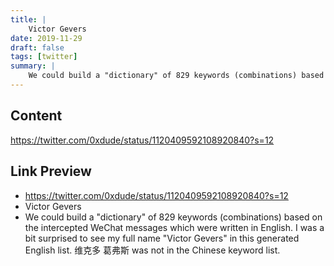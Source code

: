 ```yaml
---
title: |
    Victor Gevers
date: 2019-11-29
draft: false
tags: [twitter]
summary: |
    We could build a "dictionary" of 829 keywords (combinations) based on the intercepted WeChat messages which were written in English. I was a bit surprised to see my full name "Victor Gevers" in this generated English list. 维克多 葛弗斯 was not in the Chinese keyword list.
---
```


## Content

https://twitter.com/0xdude/status/1120409592108920840?s=12

## Link Preview

- https://twitter.com/0xdude/status/1120409592108920840?s=12
- Victor Gevers
- We could build a "dictionary" of 829 keywords (combinations) based on the intercepted WeChat messages which were written in English. I was a bit surprised to see my full name "Victor Gevers" in this generated English list. 维克多 葛弗斯 was not in the Chinese keyword list.

